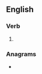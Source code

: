 ==English==

===Verb===
{{head|en|verb form}}

# {{en-third-person singular of|necropost}}

===Anagrams===
* {{anagrams|en|stonecrops}}